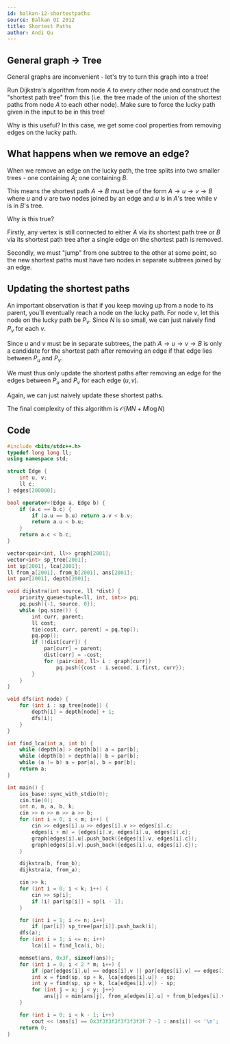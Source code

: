 ```yaml
---
id: balkan-12-shortestpaths
source: Balkan OI 2012
title: Shortest Paths
author: Andi Qu
---
```


## General graph -> Tree

General graphs are inconvenient - let's try to turn this graph into a tree!

Run Dijkstra's algorithm from node $A$ to every other node and construct the "shortest path tree" from this (i.e. the tree made of the union of the shortest paths from node $A$ to each other node). Make sure to force the lucky path given in the input to be in this tree!

Why is this useful? In this case, we get some cool properties from removing edges on the lucky path.

## What happens when we remove an edge?

When we remove an edge on the lucky path, the tree splits into two smaller trees - one containing $A$; one containing $B$.

This means the shortest path $A \rightarrow B$ must be of the form $A \rightarrow u \rightarrow v \rightarrow B$ where $u$ and $v$ are two nodes joined by an edge and $u$ is in $A$'s tree while $v$ is in $B$'s tree.

Why is this true?

Firstly, any vertex is still connected to either $A$ via its shortest path tree or $B$ via its shortest path tree after a single edge on the shortest path is removed.

Secondly, we must "jump" from one subtree to the other at some point, so the new shortest paths must have two nodes in separate subtrees joined by an edge.

## Updating the shortest paths

An important observation is that if you keep moving up from a node to its parent, you'll eventually reach a node on the lucky path. For node $v$, let this node on the lucky path be $P_v$. Since $N$ is so small, we can just naively find $P_v$ for each $v$.

Since $u$ and $v$ must be in separate subtrees, the path $A \rightarrow u \rightarrow v \rightarrow B$ is only a candidate for the shortest path after removing an edge if that edge lies between $P_u$ and $P_v$.

We must thus only update the shortest paths after removing an edge for the edges between $P_u$ and $P_v$ for each edge $(u, v)$.

Again, we can just naively update these shortest paths.

The final complexity of this algorithm is $\mathcal{O}(MN + M \log N)$

## Code

```cpp
#include <bits/stdc++.h>
typedef long long ll;
using namespace std;

struct Edge {
    int u, v;
    ll c;
} edges[200000];

bool operator<(Edge a, Edge b) {
    if (a.c == b.c) {
        if (a.u == b.u) return a.v < b.v;
        return a.u < b.u;
    }
    return a.c < b.c;
}

vector<pair<int, ll>> graph[2001];
vector<int> sp_tree[2001];
int sp[2001], lca[2001];
ll from_a[2001], from_b[2001], ans[2001];
int par[2001], depth[2001];

void dijkstra(int source, ll *dist) {
    priority_queue<tuple<ll, int, int>> pq;
    pq.push({-1, source, 0});
    while (pq.size()) {
        int curr, parent;
        ll cost;
        tie(cost, curr, parent) = pq.top();
        pq.pop();
        if (!dist[curr]) {
            par[curr] = parent;
            dist[curr] = -cost;
            for (pair<int, ll> i : graph[curr])
                pq.push({cost - i.second, i.first, curr});
        }
    }
}

void dfs(int node) {
    for (int i : sp_tree[node]) {
        depth[i] = depth[node] + 1;
        dfs(i);
    }
}

int find_lca(int a, int b) {
    while (depth[a] > depth[b]) a = par[b];
    while (depth[b] > depth[a]) b = par[b];
    while (a != b) a = par[a], b = par[b];
    return a;
}

int main() {
    ios_base::sync_with_stdio(0);
    cin.tie(0);
    int n, m, a, b, k;
    cin >> n >> m >> a >> b;
    for (int i = 0; i < m; i++) {
        cin >> edges[i].u >> edges[i].v >> edges[i].c;
        edges[i + m] = {edges[i].v, edges[i].u, edges[i].c};
        graph[edges[i].u].push_back({edges[i].v, edges[i].c});
        graph[edges[i].v].push_back({edges[i].u, edges[i].c});
    }

    dijkstra(b, from_b);
    dijkstra(a, from_a);

    cin >> k;
    for (int i = 0; i < k; i++) {
        cin >> sp[i];
        if (i) par[sp[i]] = sp[i - 1];
    }

    for (int i = 1; i <= n; i++)
        if (par[i]) sp_tree[par[i]].push_back(i);
    dfs(a);
    for (int i = 1; i <= n; i++)
        lca[i] = find_lca(i, b);

    memset(ans, 0x3f, sizeof(ans));
    for (int i = 0; i < 2 * m; i++) {
        if (par[edges[i].u] == edges[i].v || par[edges[i].v] == edges[i].u) continue;
        int x = find(sp, sp + k, lca[edges[i].u]) - sp;
        int y = find(sp, sp + k, lca[edges[i].v]) - sp;
        for (int j = x; j < y; j++)
            ans[j] = min(ans[j], from_a[edges[i].u] + from_b[edges[i].v] + edges[i].c - 2);
    }

    for (int i = 0; i < k - 1; i++)
        cout << (ans[i] == 0x3f3f3f3f3f3f3f3f ? -1 : ans[i]) << '\n';
    return 0;
}
```
